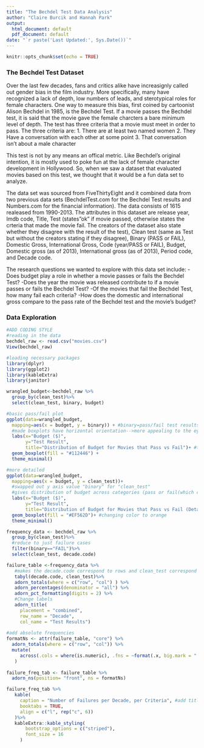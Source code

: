---
title: "The Bechdel Test Data Analysis"
author: "Claire Burcik and Hannah Park"
output: 
  html_document: default
  pdf_document: default
date: "`r paste('Last Updated:', Sys.Date())`"
---

```{r setup, include=FALSE}
knitr::opts_chunk$set(echo = TRUE)
```
### The Bechdel Test Dataset

Over the last few decades, fans and critics alike have increasignly called out gender bias in the film industry. More specifically, many have recognized a lack of depth, low numbers of leads, and sterotypical roles for female characters. One way to measure this bias, first coined by cartoonist Alison Bechdel in 1985, is the Bechdel Test. If a movie passes the Bechdel test, it is said that the movie gave the female charcters a bare minimum level of depth. The test has three criteria that a movie must meet in order to pass. The three criteria are:
1. There are at least two named women
2. They Have a conversation with each other at some point
3. That conversation isn't about a male character

This test is not by any means an offical metric. Like Bechdel's original intention, it is mostly used to poke fun at the lack of female character development in Hollywood. So, when we saw a dataset that evaluated movies based on this test, we thought that it would be a fun data set to analyze.

The data set was sourced from FiveThirtyEight and it combined data from two previous data sets (BechdelTest.com for the Bechdel Test results and Numbers.com for the financial information). The data consists of 1615 realeased from 1990-2013. The attributes in this dataset are release year, Imdb code, Title, Test (states"ok" if movie passed, otherwise states the crteria that made the movie fail. The creators of the dataset also state whether they disagree with the result of the test), Clean test (same as Test but without the creators stating if they disagree), Binary (PASS or FAIL), Domestic Gross, International Gross, Code (year/PASS or FAIL), Budget, Domestic gross (as of 2013), International gross (as of 2013), Period code, and Decade code.

The research questions we wanted to explore with this data set include:
-Does budget play a role in whether a movie passes or fails the Bechdel Test?
-Does the year the movie was released contribute to if a movie passes or fails the Bechdel Test?
-Of the movies that fail the Bechdel Test, how many fail each criteria?
-How does the domestic and international gross compare to the pass rate of the Bechdel test and the movie’s budget?

### Data Exploration

```{r}
#ADD CODING STYLE
#reading in the data
bechdel_raw <- read.csv("movies.csv")
View(bechdel_raw)

#loading necessary packages
library(dplyr)
library(ggplot2)
library(kableExtra)
library(janitor)
```

```{r}
wrangled_budget<-bechdel_raw %>%
  group_by(clean_test)%>%
  select(clean_test, binary, budget)

#basic pass/fail plot
ggplot(data=wrangled_budget,
  mapping=aes(x = budget, y = binary)) + #binary=pass/fail test results
  #made boxplots have horizontal orientation-->more appealing to the eye
  labs(x="Budget ($)",
       y="Test Result",
       title="Distribution of Budget for Movies that Pass vs Fail")+ #tidying up labels
  geom_boxplot(fill = "#112446") +
  theme_minimal()

#more detailed
ggplot(data=wrangled_budget, 
  mapping=aes(x = budget, y = clean_test))+
  #swapped out y axis value "binary" for "clean_test"
  #gives distribution of budget across categories (pass or fail(which criteria it failed))
  labs(x="Budget ($)",
       y="Test Result",
       title="Distribution of Budget for Movies that Pass vs Fail (Detailed)")+  #tidying up labels
  geom_boxplot(fill = "#EF562D")+ #changing color to orange
  theme_minimal() 
```

```{r}
frequency_data <- bechdel_raw %>%
  group_by(clean_test)%>%
  #reduce to just failure cases
  filter(binary=="FAIL")%>%
  select(clean_test, decade.code)

failure_table <-frequency_data %>%
   #makes the decade.code correspond to rows and clean_test correspond to columns
   tabyl(decade.code, clean_test)%>%
   adorn_totals(where = c("row", "col") ) %>%
   adorn_percentages(denominator = "all") %>%
   adorn_pct_formatting(digits = 2) %>% 
   #Change labels
   adorn_title(
     placement = "combined",
     row_name = "Decade",
     col_name = "Test Results") 
 
#add absolute frequencies
formatNs <- attr(failure_table, "core") %>%  
  adorn_totals(where = c("row", "col")) %>%
  mutate(
     across(.cols = where(is.numeric), .fns = ~format(.x, big.mark = ","))
   )
 
failure_freq_tab <- failure_table %>%
  adorn_ns(position= "front", ns = formatNs)

failure_freq_tab %>%
   kable(
     caption = "Number of Failures per Decade, per Criteria", #add title
     booktabs = TRUE,
     align = c("l", rep("c", 6))
   )%>%
   kableExtra::kable_styling(
       bootstrap_options = c("striped"),
       font_size = 16
     )
```
